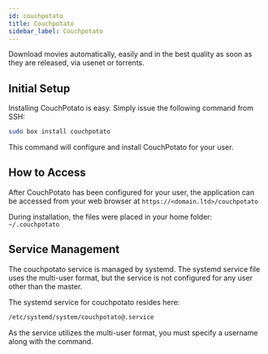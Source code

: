 ```yaml
---
id: couchpotato
title: Couchpotato
sidebar_label: Couchpotato
---
```



<Deprecated alternative="radarr"/>

Download movies automatically, easily and in the best quality as soon as they are released, via usenet or torrents.





## Initial Setup

Installing CouchPotato is easy. Simply issue the following command from SSH:

```bash main
sudo box install couchpotato
```

This command will configure and install CouchPotato for your user.

## How to Access

After CouchPotato has been configured for your user, the application can be accessed from your web browser at `https://<domain.ltd>/couchpotato`

During installation, the files were placed in your home folder: `~/.couchpotato`

## Service Management

The couchpotato service is managed by systemd. The systemd service file uses the multi-user format, but the service is not configured for any user other than the master.

The systemd service for couchpotato resides here:

```bash
/etc/systemd/system/couchpotato@.service
```

As the service utilizes the multi-user format, you must specify a username along with the command.


<SystemdTabs service="couchpotato@<username>"/>
